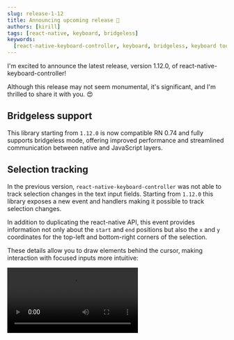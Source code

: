 ```yaml
---
slug: release-1-12
title: Announcing upcoming release 📣
authors: [kirill]
tags: [react-native, keyboard, bridgeless]
keywords:
  [react-native-keyboard-controller, keyboard, bridgeless, keyboard toolbar]
---
```


I'm excited to announce the latest release, version 1.12.0, of react-native-keyboard-controller!

Although this release may not seem monumental, it's significant, and I'm thrilled to share it with you. 😍

<!-- truncate -->

## Bridgeless support

This library starting from `1.12.0` is now compatible RN 0.74 and fully supports bridgeless mode, offering improved performance and streamlined communication between native and JavaScript layers.

## Selection tracking

In the previous version, `react-native-keyboard-controller` was not able to track selection changes in the text input fields. Starting from `1.12.0` this library exposes a new event and handlers making it possible to track selection changes.

In addition to duplicating the react-native API, this event provides information not only about the `start` and `end` positions but also the `x` and `y` coordinates for the top-left and bottom-right corners of the selection.

These details allow you to draw elements behind the cursor, making interaction with focused inputs more intuitive:


<Video src="/video/selection-demo.mov" width={65} />
<br />

Later on I'm planning to extend `KeyboardAwareScrollView` to react on selection tracking, so if your selection is overlapped with keyboard then `KeyboardAwareScrollView` will automatically scroll and avoid an overlap.

## `KeyboardToolbar` enhancements

The `KeyboardToolbar` component was initially introduced in version `1.10.0`. In this release, I've added new features to make it even more customizable and HID compatible.

### `blur` effect

Starting with version `1.12.0`, you can apply a blur effect to the `KeyboardToolbar` component by using the `blur` prop. You can use any compatible component, such as `react-native-blur` or `expo-blur`. Since iOS 16, the keyboard itself is translucent with a blur effect, which causes all components behind it to be blurred too.

With the new version of `react-native-keyboard-controller`, you can extend this effect to the `KeyboardToolbar` component! 😎

### Button callbacks

From version `1.12.0`, the `KeyboardToolbar` component supports various callbacks for specific events, such as `onNextCallback`, `onPrevCallback`, and `onDoneCallback`.

These callbacks let you add **haptic** feedback, **play sounds**, or implement other creative responses based on your needs.

## Synchronous `onMove` handler on iOS

Since version `1.4.0`, when the `useKeyboardHandler` hook was introduced, the `onMove` handler was always a frame behind.

As a result, it created a parallax effect that prevented elements from precisely following the keyboard.

With a new release this problem is solved, and the `onMove` handler is now synchronized with the keyboard animation. 😊

## No need to patch `react-native-text-input-mask` anymore

If you used `react-native-text-input-mask` alongside `useFocusedInputHandler` or `KeyboardAwareScrollView`, you might have needed to patch it to ensure that the `onChangeText` event was triggered.

With the new release of `react-native-keyboard-controller`, you can now safely remove this patch and keep your existing code intact. 👍

## What's next?

This release refines the previous version but introduces crucial improvements that will unlock the full potential of `react-native-keyboard-controller` in future updates:

- on iOS, we now inject a delegate into `TextInput`, providing greater control over input and keyboard events;
- the fully synchronous `onMove` handler will enable frame-by-frame keyboard control in the future, particularly when an interactive keyboard offset is implemented. 👀
